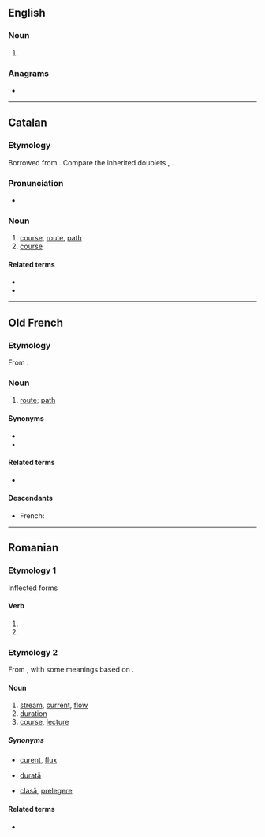 {{also|cûrs}}
==English==

===Noun===
{{head|en|noun plural form}}

# {{plural of|cur|lang=en}}

===Anagrams===
* {{anagrams|en|a=crsu|crus|rucs|scur}}

----

==Catalan==

===Etymology===
Borrowed from {{bor|ca|la|cursus}}. Compare the inherited doublets {{doublet|cors|lang=ca|notext=1}}, {{m|ca|cós}}.

===Pronunciation===
* {{ca-IPA}}

===Noun===
{{ca-noun|m}}

# [[course]], [[route]], [[path]]
# [[course]] {{gloss|learning program}}

====Related terms====
* {{l|ca|cursar}}
* {{l|ca|córrer}}

----

==Old French==

===Etymology===
From {{inh|fro|la|cursus}}.

===Noun===
{{fro-noun|m}}

# [[route]]; [[path]]

====Synonyms====
* {{l|fro|route}}
* {{l|fro|voie}}

====Related terms====
* {{l|fro|corre}}

====Descendants====
* French: {{l|fr|cours}}

----

==Romanian==

===Etymology 1===
Inflected forms

====Verb====
{{head|ro|past participle}}

# {{past participle of|curge|lang=ro|nocat=1}}
# {{past participle of|cure|lang=ro|nocat=1}}

===Etymology 2===
From {{inh|ro|la|cursus}}, with some meanings based on {{etyl|fr|ro}} {{m|fr|cours}}.

====Noun====
{{ro-noun|n|cursuri}}

# [[stream]], [[current]], [[flow]]
# [[duration]]
# [[course]], [[lecture]]

=====Synonyms=====
* {{sense|stream|current}} [[curent]], [[flux]]
* {{sense|duration}} [[durată]]
* {{sense|course}} [[clasă]], [[prelegere]]

====Related terms====
* {{l|ro|cursură}}
